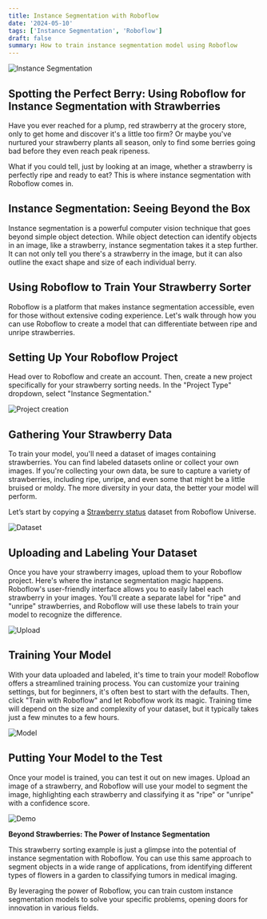 ```yaml
---
title: Instance Segmentation with Roboflow
date: '2024-05-10'
tags: ['Instance Segmentation', 'Roboflow']
draft: false
summary: How to train instance segmentation model using Roboflow
---
```


![Instance Segmentation](/static/images/V7-hero.png)

## Spotting the Perfect Berry: Using Roboflow for Instance Segmentation with Strawberries

Have you ever reached for a plump, red strawberry at the grocery store, only to get home and discover it's a little too firm? Or maybe you've nurtured your strawberry plants all season, only to find some berries going bad before they even reach peak ripeness.

What if you could tell, just by looking at an image, whether a strawberry is perfectly ripe and ready to eat? This is where instance segmentation with Roboflow comes in.

## Instance Segmentation: Seeing Beyond the Box

Instance segmentation is a powerful computer vision technique that goes beyond simple object detection. While object detection can identify objects in an image, like a strawberry, instance segmentation takes it a step further. It can not only tell you there's a strawberry in the image, but it can also outline the exact shape and size of each individual berry.

## Using Roboflow to Train Your Strawberry Sorter

Roboflow is a platform that makes instance segmentation accessible, even for those without extensive coding experience. Let's walk through how you can use Roboflow to create a model that can differentiate between ripe and unripe strawberries.

## Setting Up Your Roboflow Project

Head over to Roboflow and create an account. Then, create a new project specifically for your strawberry sorting needs. In the "Project Type" dropdown, select "Instance Segmentation."

![Project creation](/static/images/V7-1.png)

## Gathering Your Strawberry Data

To train your model, you'll need a dataset of images containing strawberries. You can find labeled datasets online or collect your own images. If you're collecting your own data, be sure to capture a variety of strawberries, including ripe, unripe, and even some that might be a little bruised or moldy. The more diversity in your data, the better your model will perform.

Let’s start by copying a [Strawberry status](https://universe.roboflow.com/ba-yokth/strawberry-status) dataset from Roboflow Universe.

![Dataset](/static/images/V7-2.png)

## Uploading and Labeling Your Dataset

Once you have your strawberry images, upload them to your Roboflow project. Here's where the instance segmentation magic happens. Roboflow's user-friendly interface allows you to easily label each strawberry in your images. You'll create a separate label for "ripe" and "unripe" strawberries, and Roboflow will use these labels to train your model to recognize the difference.

![Upload](/static/images/V7-3.png)

## Training Your Model

With your data uploaded and labeled, it's time to train your model! Roboflow offers a streamlined training process. You can customize your training settings, but for beginners, it's often best to start with the defaults. Then, click "Train with Roboflow" and let Roboflow work its magic. Training time will depend on the size and complexity of your dataset, but it typically takes just a few minutes to a few hours.

![Model](/static/images/V7-4.png)

## Putting Your Model to the Test

Once your model is trained, you can test it out on new images. Upload an image of a strawberry, and Roboflow will use your model to segment the image, highlighting each strawberry and classifying it as "ripe" or "unripe" with a confidence score.

![Demo](/static/images/V7-5.png)

**Beyond Strawberries: The Power of Instance Segmentation**

This strawberry sorting example is just a glimpse into the potential of instance segmentation with Roboflow. You can use this same approach to segment objects in a wide range of applications, from identifying different types of flowers in a garden to classifying tumors in medical imaging.

By leveraging the power of Roboflow, you can train custom instance segmentation models to solve your specific problems, opening doors for innovation in various fields.
